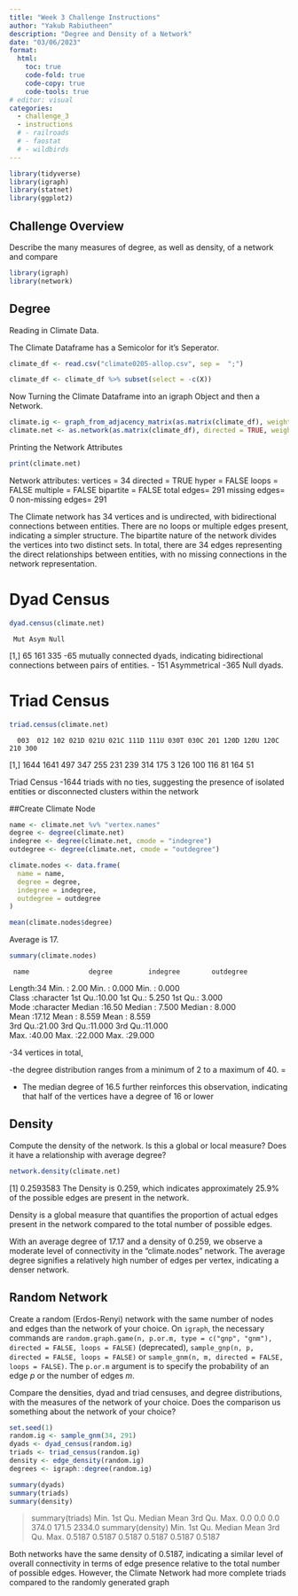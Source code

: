 ---
title: "Week 3 Challenge Instructions"
author: "Yakub Rabiutheen"
description: "Degree and Density of a Network"
date: "03/06/2023"
format:
  html:
    toc: true
    code-fold: true
    code-copy: true
    code-tools: true
# editor: visual
categories: 
  - challenge_3
  - instructions
  # - railroads
  # - faostat
  # - wildbirds
---

```{r}
library(tidyverse)
library(igraph)
library(statnet)
library(ggplot2)
```

## Challenge Overview

Describe the many measures of degree, as well as density, of a network and compare 

```{r}
library(igraph)
library(network)
```
## Degree

Reading in Climate Data.

The Climate Dataframe has a Semicolor for it's Seperator.
```{r}
climate_df <- read.csv("climate0205-allop.csv", sep =  ";") 
```


```{r}
climate_df <- climate_df %>% subset(select = -c(X))
```



Now Turning the Climate Dataframe into an igraph Object and then a Network.
```{r}
climate.ig <- graph_from_adjacency_matrix(as.matrix(climate_df), weighted = TRUE, mode = "directed", add.rownames = TRUE)
climate.net <- as.network(as.matrix(climate_df), directed = TRUE, weighted = TRUE)
```

Printing the Network Attributes
```{r}
print(climate.net)
```

 Network attributes:
  vertices = 34 
  directed = TRUE 
  hyper = FALSE 
  loops = FALSE 
  multiple = FALSE 
  bipartite = FALSE 
  total edges= 291 
    missing edges= 0 
    non-missing edges= 291 


The Climate  network has 34 vertices and is undirected, with bidirectional connections between entities. There are no loops or multiple edges present, indicating a simpler structure. The bipartite nature of the network divides the vertices into two distinct sets. In total, there are 34 edges representing the direct relationships between entities, with no missing connections in the network representation.

# Dyad Census

```{r}
dyad.census(climate.net)
```
     Mut Asym Null
[1,]  65  161  335
-65 mutually connected dyads, indicating bidirectional connections between pairs of entities. 
- 151 Asymmetrical 
-365 Null dyads.


# Triad Census

```{r}
triad.census(climate.net)
```
      003  012 102 021D 021U 021C 111D 111U 030T 030C 201 120D 120U 120C 210 300
[1,] 1644 1641 497  347  255  231  239  314  175    3 126  100  116   81 164  51

Triad Census
-1644 triads with no ties, suggesting the presence of isolated entities or disconnected clusters within the network



##Create Climate Node

```{r}
name <- climate.net %v% "vertex.names"
degree <- degree(climate.net)
indegree <- degree(climate.net, cmode = "indegree")
outdegree <- degree(climate.net, cmode = "outdegree")

climate.nodes <- data.frame(
  name = name,
  degree = degree,
  indegree = indegree,
  outdegree = outdegree
)
```




```{r}
mean(climate.nodes$degree)
```

Average is 17.

```{r}
summary(climate.nodes)
```
     name               degree         indegree        outdegree     
 Length:34          Min.   : 2.00   Min.   : 0.000   Min.   : 0.000  
 Class :character   1st Qu.:10.00   1st Qu.: 5.250   1st Qu.: 3.000  
 Mode  :character   Median :16.50   Median : 7.500   Median : 8.000  
                    Mean   :17.12   Mean   : 8.559   Mean   : 8.559  
                    3rd Qu.:21.00   3rd Qu.:11.000   3rd Qu.:11.000  
                    Max.   :40.00   Max.   :22.000   Max.   :29.000  

-34 vertices in total, 

-the degree distribution ranges from a minimum of 2 to a maximum of 40. =

- The median degree of 16.5 further reinforces this observation, indicating that half of the vertices have a degree of 16 or lower


## Density

Compute the density of the network. Is this a global or local measure? Does it have a relationship with average degree? 

```{r}
network.density(climate.net)
```
[1] 0.2593583
The Density is 0.259, which indicates approximately 25.9% of the possible edges are present in the network. 


Density is  a global measure that quantifies the proportion of actual edges present in the network compared to the total number of possible edges. 

With an average degree of 17.17 and a density of 0.259, we observe a moderate level of connectivity in the "climate.nodes" network. The average degree signifies a relatively high number of edges per vertex, indicating a denser network. 


## Random Network

Create a random (Erdos-Renyi) network with the same number of nodes and edges than the network of your choice. On `igraph`, the necessary commands are `random.graph.game(n, p.or.m, type = c("gnp", "gnm"), directed = FALSE, loops = FALSE)` (deprecated), `sample_gnp(n, p, directed = FALSE, loops = FALSE)` or `sample_gnm(n, m, directed = FALSE, loops = FALSE)`. The `p.or.m` argument is to specify the probability of an edge $p$ or the number of edges $m$.
  
Compare the densities, dyad and triad censuses, and degree distributions, with the measures of the network of your choice. Does the comparison us something about the network of your choice? 


```{r}
set.seed(1)
random.ig <- sample_gnm(34, 291)
dyads <- dyad_census(random.ig)
triads <- triad_census(random.ig)
density <- edge_density(random.ig)
degrees <- igraph::degree(random.ig)
```



```{r}
summary(dyads)
summary(triads)
summary(density)
```

> summary(triads)
   Min. 1st Qu.  Median    Mean 3rd Qu.    Max. 
    0.0     0.0     0.0   374.0   171.5  2334.0 
> summary(density)
   Min. 1st Qu.  Median    Mean 3rd Qu.    Max. 
 0.5187  0.5187  0.5187  0.5187  0.5187  0.5187 


Both networks have the same density of 0.5187, indicating a similar level of overall connectivity in terms of edge presence relative to the total number of possible edges. However, the Climate Network had more complete triads compared to the randomly generated graph
